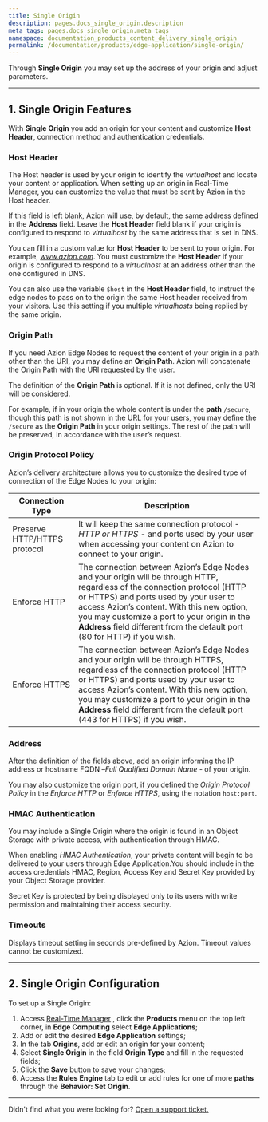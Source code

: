 ```yaml
---
title: Single Origin
description: pages.docs_single_origin.description
meta_tags: pages.docs_single_origin.meta_tags
namespace: documentation_products_content_delivery_single_origin
permalink: /documentation/products/edge-application/single-origin/
---
```


Through **Single Origin** you may set up the address of your origin and adjust parameters.

---

## 1. Single Origin Features

With **Single Origin** you add an origin for your content and customize **Host Header**, connection method and authentication credentials.

### Host Header

The Host header is used by your origin to identify the *virtualhost* and locate your content or application. When setting up an origin in Real-Time Manager, you can customize the value that must be sent by Azion in the Host header.

If this field is left blank, Azion will use, by default, the same address defined in the **Address** field. Leave the **Host Header** field blank if your origin is configured to respond to *virtualhost* by the same address that is set in DNS.

You can fill in a custom value for **Host Header** to be sent to your origin. For example, *www.azion.com*. You must customize the **Host Header** if your origin is configured to respond to a *virtualhost* at an address other than the one configured in DNS.

You can also use the variable `$host` in the **Host Header** field, to instruct the edge nodes to pass on to the origin the same Host header received from your visitors. Use this setting if you multiple *virtualhosts* being replied by the same origin.

### Origin Path

If you need Azion Edge Nodes to request the content of your origin in a path other than the URI, you may define an **Origin Path**. Azion will concatenate the Origin Path with the URI requested by the user.

The definition of the **Origin Path** is optional. If it is not defined, only the URI will be considered.

For example, if in your origin the whole content is under the **path** `/secure`, though this path is not shown in the URL for your users, you may define the `/secure` as the **Origin Path** in your origin settings. The rest of the path will be preserved, in accordance with the user’s request.

### Origin Protocol Policy

Azion’s delivery architecture allows you to customize the desired type of connection of the Edge Nodes to your origin:

| Connection Type              | Description                                                  |
| ---------------------------- | ------------------------------------------------------------ |
| Preserve HTTP/HTTPS protocol | It will keep the same connection protocol - *HTTP or HTTPS* - and ports used by your user when accessing your content on Azion to connect to your origin. |
| Enforce HTTP                 | The connection between Azion’s Edge Nodes and your origin will be through HTTP, regardless of the connection protocol (HTTP or HTTPS) and ports used by your user to access Azion’s content. With this new option, you may customize a port to your origin in the **Address** field different from the default port (80 for HTTP) if you wish. |
| Enforce HTTPS                | The connection between Azion’s Edge Nodes and your origin will be through HTTPS, regardless of the connection protocol (HTTP or HTTPS) and ports used by your user to access Azion’s content. With this new option, you may customize a port to your origin in the **Address** field different from the default port (443 for HTTPS) if you wish. |

### Address

After the definition of the fields above, add an origin informing the IP address or hostname FQDN –*Full Qualified Domain Name* - of your origin.

You may also customize the origin port, if you defined the *Origin Protocol Policy* in the *Enforce HTTP* or *Enforce HTTPS*, using the notation `host:port`.

### HMAC Authentication 

You may include a Single Origin where the origin is found in an Object Storage with private access, with authentication through HMAC.

When enabling *HMAC Authentication*, your private content will begin to be delivered to your users through Edge Application.You should include in the access credentials HMAC, Region, Access Key and Secret Key provided by your Object Storage provider. 

Secret Key is protected by being displayed only to its users with write permission and maintaining their access security.

### Timeouts 

Displays timeout setting in seconds pre-defined by Azion. Timeout values cannot be customized.

---

## 2. Single Origin Configuration

To set up a Single Origin:

1.  Access [Real-Time Manager](https://manager.azion.com/) , click the **Products** menu on the top left corner, in **Edge Computing** select **Edge Applications**;
2.  Add or edit the desired **Edge Application** settings;
3.  In the tab **Origins**, add or edit an origin for your content;
4.  Select **Single Origin** in the field **Origin Type** and fill in the requested fields;
5.  Click the **Save** button to save your changes;
6.  Access the **Rules Engine** tab to edit or add rules for one of more **paths** through the **Behavior: Set Origin**.

---

Didn't find what you were looking for? [Open a support ticket.](https://tickets.azion.com/)
